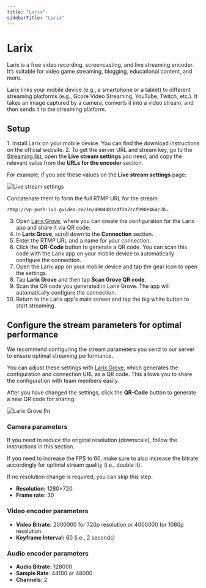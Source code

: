 ```yaml
---
title: "Larix"
sidebarTitle: "Larix"
---
```


# Larix

Larix is a free video recording, screencasting, and live streaming encoder. It’s suitable for video game streaming, blogging, educational content, and more.

Larix links your mobile device (e.g., a smartphone or a tablet) to different streaming platforms (e.g., Gcore Video Streaming, YouTube, Twitch, etc.). It takes an image captured by a camera, converts it into a video stream, and then sends it to the streaming platform.

## Setup

1. Install Larix on your mobile device. You can find the download instructions on the official website.
2. To get the server URL and stream key, go to the [Streaming list](https://streaming.gcore.com/streaming/list), open the **Live stream settings** you need, and copy the relevant value from the **URLs for the encoder** section.

For example, if you see these values on the **Live stream settings** page:

![Live stream settings](https://assets.gcore.pro/docs/streaming-platform/live-streaming/push-live-streams-software/push-live-streams-via-obs/11774973436177.png)

Concatenate them to form the full RTMP URL for the stream:

```
rtmp://vp-push-ix1.gvideo.co/in/400448?cdf2a7ccf990e464c2b…
```

 3. Open [Larix Grove](https://softvelum.com/larix/grove/), where you can create the configuration for the Larix app and share it via QR code.
 4. In **Larix Grove**, scroll down to the **Connection** section.
 5. Enter the RTMP URL and a name for your connection.
 6. Click the **QR-Code** button to generate a QR code. You can scan this code with the Larix app on your mobile device to automatically configure the connection.
 7. Open the Larix app on your mobile device and tap the gear icon to open the settings.
 8. Tap **Larix Grove** and then tap **Scan Grove QR code**.
 9. Scan the QR code you generated in Larix Grove. The app will automatically configure the connection.
10. Return to the Larix app's main screen and tap the big white button to start streaming.

## Configure the stream parameters for optimal performance

We recommend configuring the stream parameters you send to our server to ensure optimal streaming performance.

You can adjust these settings with [Larix Grove](https://softvelum.com/larix/grove/), which generates the configuration and connection URL as a QR code. This allows you to share the configuration with team members easily.

After you have changed the settings, click the **QR-Code** button to generate a new QR code for sharing.

![Larix Grove Pn](/images/larix-grove.png)

### Camera parameters

If you need to reduce the original resolution (downscale), follow the instructions in this section.

If you need to increase the FPS to 60, make sure to also increase the bitrate accordingly for optimal stream quality (i.e., double it).

If no resolution change is required, you can skip this step.

- **Resolution:** 1280×720
- **Frame rate:** 30

### Video encoder parameters

- **Video Bitrate:** 2000000 for 720p resolution or 4000000 for 1080p resolution.
- **Keyframe Interval:** 60 (i.e., 2 seconds)

### Audio encoder parameters

- **Audio Bitrate:** 128000
- **Sample Rate**: 44100 or 48000
- **Channels**: 2